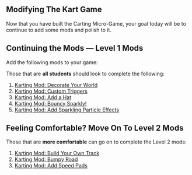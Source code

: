 
Modifying The Kart Game
-----------------------

Now that you have built the Carting Micro-Game, your goal today will be to continue to add some mods and polish to it.

Continuing the Mods — Level 1 Mods
----------------------------------

Add the following mods to your game:

Those that are **all students** should look to complete the following:

1. [Karting Mod: Decorate Your World](https://learn.unity.com/tutorial/karting-mod-decorate-your-world?projectId=5c82b27cedbc2a0e8db0c728)
2. [Karting Mod: Custom Triggers](https://learn.unity.com/tutorial/karting-mod-custom-triggers?projectId=5c82b27cedbc2a0e8db0c728)
3. [Karting Mod: Add a Hat](https://learn.unity.com/tutorial/karting-challenge-add-a-hat?projectId=5c82b27cedbc2a0e8db0c728)
4. [Karting Mod: Bouncy Sparkly!](https://learn.unity.com/tutorial/karting-challenge-bouncy-sparkly?projectId=5c82b27cedbc2a0e8db0c728)
5. [Karting Mod: Add Sparkling Particle Effects](https://learn.unity.com/tutorial/karting-mod-add-particles?projectId=5c82b27cedbc2a0e8db0c728)

Feeling Comfortable? Move On To Level 2 Mods
--------------------------------------------

Those that are **more comfortable** can go on to complete the Level 2 mods:

1. [Karting Mod: Build Your Own Track](https://learn.unity.com/tutorial/karting-mod-build-your-own-track?projectId=5c82b27cedbc2a0e8db0c728)
2. [Karting Mod: Bumpy Road](https://learn.unity.com/tutorial/karting-mod-bumpy-road?projectId=5c82b27cedbc2a0e8db0c728)
3. [Karting Mod: Add Speed Pads](https://learn.unity.com/tutorial/karting-mod-add-speed-pads?projectId=5c82b27cedbc2a0e8db0c728)